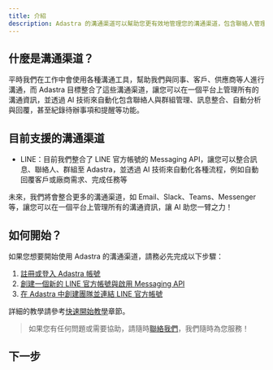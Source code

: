 ```yaml
---
title: 介紹
description: Adastra 的溝通渠道可以幫助您更有效地管理您的溝通渠道，包含聯絡人管理、群組管理、訊息整合等功能，目前整合了 LINE 作為主要的溝通渠道，並使用 AI 技術來自動化各種流程。
---
```


## 什麼是溝通渠道？

平時我們在工作中會使用各種溝通工具，幫助我們與同事、客戶、供應商等人進行溝通，而 Adastra 目標整合了這些溝通渠道，讓您可以在一個平台上管理所有的溝通資訊，並透過 AI 技術來自動化包含聯絡人與群組管理、訊息整合、自動分析與回覆，甚至紀錄待辦事項和提醒等功能。

## 目前支援的溝通渠道

- LINE：目前我們整合了 LINE 官方帳號的 Messaging API，讓您可以整合訊息、聯絡人、群組至 Adastra，並透過 AI 技術來自動化各種流程，例如自動回覆客戶或廠商需求、完成任務等

未來，我們將會整合更多的溝通渠道，如 Email、Slack、Teams、Messenger 等，讓您可以在一個平台上管理所有的溝通資訊，讓 AI 助您一臂之力！

## 如何開始？

如果您想要開始使用 Adastra 的溝通渠道，請務必先完成以下步驟：

1. [註冊或登入 Adastra 帳號](https://adastra.tw/)
2. [創建一個新的 LINE 官方帳號與啟用 Messaging API](https://developers.line.biz/console/)
3. [在 Adastra 中創建團隊並連結 LINE 官方帳號](https://adastra.tw/dashboard)

詳細的教學請參考[快速開始教學](/docs/channels/getting-started)章節。

> 如果您有任何問題或需要協助，請隨時[聯絡我們](https://adastra.tw/#contact)，我們隨時為您服務！

## 下一步

<Cards>
  <Card title="快速開始教學" href="/docs/channels/getting-started" />
</Cards>
